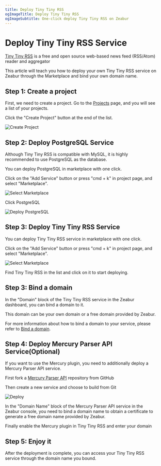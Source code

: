 ```yaml
---
title: Deploy Tiny Tiny RSS
ogImageTitle: Deploy Tiny Tiny RSS
ogImageSubtitle: One-click deploy Tiny Tiny RSS on Zeabur
---
```


<WorkingInProgress />

# Deploy Tiny Tiny RSS Service

[Tiny Tiny RSS](https://tt-rss.org/) is a free and open source web-based news feed (RSS/Atom) reader and aggregator

This article will teach you how to deploy your own Tiny Tiny RSS service on Zeabur through the Marketplace and bind your own domain name.

## Step 1: Create a project

First, we need to create a project. Go to the [Projects](https://dash.zeabur.com/projects) page, and you will see a list of your projects.

Click the "Create Project" button at the end of the list.

![Create Project](/deploy/common/create-project.en-US.png)

## Step 2: Deploy PostgreSQL Service

Although Tiny Tiny RSS is compatible with MySQL, it is highly recommended to use PostgreSQL as the database.

You can deploy PostgreSQL in marketplace with one click.

Click on the "Add Service" button or press "cmd + k" in project page, and select "Marketplace".

![Select Marketplace](/deploy/common/select-service.en-US.png)

Click PostgreSQL

![Deploy PostgreSQL](/marketplace/postgresql/deploy.png)

## Step 3: Deploy Tiny Tiny RSS Service

You can deploy Tiny Tiny RSS service in marketplace with one click.

Click on the "Add Service" button or press "cmd + k" in project page, and select "Marketplace".

![Select Marketplace](/deploy/common/select-service.en-US.png)

Find Tiny Tiny RSS in the list and click on it to start deploying.

## Step 3: Bind a domain

In the "Domain" block of the Tiny Tiny RSS service in the Zeabur dashboard, you can bind a domain to it.

This domain can be your own domain or a free domain provided by Zeabur.

For more information about how to bind a domain to your service, please refer to [Bind a domain](/deploy/domain-binding).

## Step 4: Deploy Mercury Parser API Service(Optional)

If you want to use the Mercury plugin, you need to additionally deploy a Mercury Parser API service.

First fork a [Mercury Parser API](https://github.com/HenryQW/mercury-parser-api) repository from GitHub

Then create a new service and choose to build from Git

![Deploy](/deploy/common/select-service.en-US.png)

In the "Domain Name" block of the Mercury Parser API service in the Zeabur console, you need to bind a domain name to obtain a certificate to generate a free domain name provided by Zeabur.

Finally enable the Mercury plugin in Tiny Tiny RSS and enter your domain

## Step 5: Enjoy it

After the deployment is complete, you can access your Tiny Tiny RSS service through the domain name you bound.
